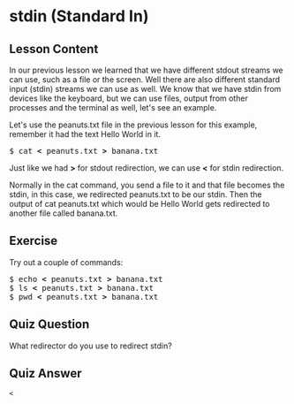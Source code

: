 # stdin (Standard In)

## Lesson Content

In our previous lesson we learned that we have different stdout streams we can use, such as a file or the screen. Well there are also different standard input (stdin) streams we can use as well. We know that we have stdin from devices like the keyboard, but we can use files, output from other processes and the terminal as well, let's see an example. 

Let's use the peanuts.txt file in the previous lesson for this example, remember it had the text Hello World in it. 

<pre>$ cat <b>&lt;</b> peanuts.txt <b>&gt;</b> banana.txt </pre>

Just like we had <b>&gt;</b> for stdout redirection, we can use <b>&lt;</b> for stdin redirection. 

Normally in the cat command, you send a file to it and that file becomes the stdin, in this case, we redirected peanuts.txt to be our stdin. Then the output of cat peanuts.txt which would be Hello World gets redirected to another file called banana.txt.

## Exercise

Try out a couple of commands:
<pre>
$ echo <b>&lt;</b> peanuts.txt <b>&gt;</b> banana.txt
$ ls <b>&lt;</b> peanuts.txt <b>&gt;</b> banana.txt
$ pwd <b>&lt;</b> peanuts.txt <b>&gt;</b> banana.txt
</pre>

## Quiz Question

What redirector do you use to redirect stdin?

## Quiz Answer

`<`